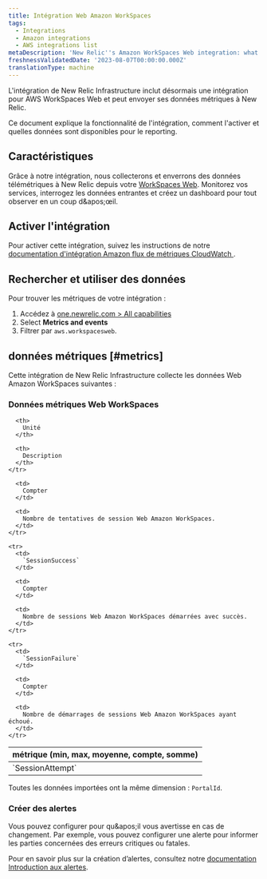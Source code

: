 ```yaml
---
title: Intégration Web Amazon WorkSpaces
tags:
  - Integrations
  - Amazon integrations
  - AWS integrations list
metaDescription: 'New Relic''s Amazon WorkSpaces Web integration: what data it reports and how to enable it.'
freshnessValidatedDate: '2023-08-07T00:00:00.000Z'
translationType: machine
---
```


L&apos;intégration de New Relic Infrastructure inclut désormais une intégration pour AWS WorkSpaces Web et peut envoyer ses données métriques à New Relic.

Ce document explique la fonctionnalité de l&apos;intégration, comment l&apos;activer et quelles données sont disponibles pour le reporting.

## Caractéristiques

Grâce à notre intégration, nous collecterons et enverrons des données télémétriques à New Relic depuis votre [WorkSpaces Web](https://aws.amazon.com/workspaces/web). Monitorez vos services, interrogez les données entrantes et créez un dashboard pour tout observer en un coup d&amp;apos;œil.

## Activer l&apos;intégration

Pour activer cette intégration, suivez les instructions de notre [documentation d&apos;intégration Amazon flux de métriques CloudWatch ](/docs/infrastructure/amazon-integrations/connect/aws-metric-stream-setup/).

## Rechercher et utiliser des données

Pour trouver les métriques de votre intégration :

1. Accédez à [one.newrelic.com &gt; All capabilities](https://one.newrelic.com/all-capabilities)
2. Select <DNT>**Metrics and events**</DNT>
3. Filtrer par `aws.workspacesweb`.

## données métriques [#metrics]

Cette intégration de New Relic Infrastructure collecte les données Web Amazon WorkSpaces suivantes :

### Données métriques Web WorkSpaces

<table>
  <thead>
    <tr>
      <th style={{ width: "200px" }}>
        métrique (min, max, moyenne, compte, somme)
      </th>

      <th>
        Unité
      </th>

      <th>
        Description
      </th>
    </tr>
  </thead>

  <tbody>
    <tr>
      <td>
        `SessionAttempt`
      </td>

      <td>
        Compter
      </td>

      <td>
        Nombre de tentatives de session Web Amazon WorkSpaces.
      </td>
    </tr>

    <tr>
      <td>
        `SessionSuccess`
      </td>

      <td>
        Compter
      </td>

      <td>
        Nombre de sessions Web Amazon WorkSpaces démarrées avec succès.
      </td>
    </tr>

    <tr>
      <td>
        `SessionFailure`
      </td>

      <td>
        Compter
      </td>

      <td>
        Nombre de démarrages de sessions Web Amazon WorkSpaces ayant échoué.
      </td>
    </tr>
  </tbody>
</table>

Toutes les données importées ont la même dimension : `PortalId`.

### Créer des alertes

Vous pouvez configurer <InlinePopover type="alerts" />pour qu&amp;apos;il vous avertisse en cas de changement. Par exemple, vous pouvez configurer une alerte pour informer les parties concernées des erreurs critiques ou fatales.

Pour en savoir plus sur la création d’alertes, consultez notre [documentation Introduction aux alertes](/docs/alerts-applied-intelligence/new-relic-alerts/learn-alerts/introduction-alerts/).